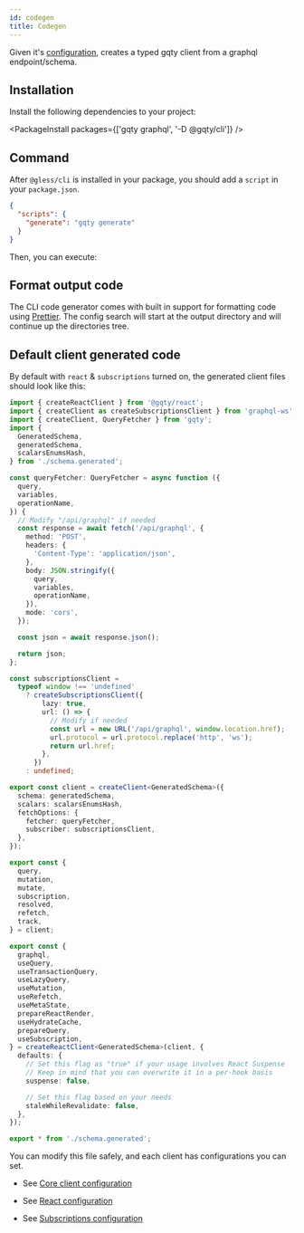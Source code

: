 ```yaml
---
id: codegen
title: Codegen
---
```


Given it's [configuration](/docs/cli/config), creates a typed gqty client from a graphql endpoint/schema.

## Installation

Install the following dependencies to your project:

<PackageInstall packages={['gqty graphql', '-D @gqty/cli']} />

## Command

After `@gless/cli` is installed in your package, you should add a `script` in your `package.json`.

```json
{
  "scripts": {
    "generate": "gqty generate"
  }
}
```

Then, you can execute:

<PackageRun scripts="generate" />

## Format output code

The CLI code generator comes with built in support for formatting code using [Prettier](https://prettier.io/). The config search will start at the output directory and will continue up the directories tree.

## Default client generated code

By default with `react` & `subscriptions` turned on, the generated client files should look like this:

```ts
import { createReactClient } from '@gqty/react';
import { createClient as createSubscriptionsClient } from 'graphql-ws';
import { createClient, QueryFetcher } from 'gqty';
import {
  GeneratedSchema,
  generatedSchema,
  scalarsEnumsHash,
} from './schema.generated';

const queryFetcher: QueryFetcher = async function ({
  query,
  variables,
  operationName,
}) {
  // Modify "/api/graphql" if needed
  const response = await fetch('/api/graphql', {
    method: 'POST',
    headers: {
      'Content-Type': 'application/json',
    },
    body: JSON.stringify({
      query,
      variables,
      operationName,
    }),
    mode: 'cors',
  });

  const json = await response.json();

  return json;
};

const subscriptionsClient =
  typeof window !== 'undefined'
    ? createSubscriptionsClient({
        lazy: true,
        url: () => {
          // Modify if needed
          const url = new URL('/api/graphql', window.location.href);
          url.protocol = url.protocol.replace('http', 'ws');
          return url.href;
        },
      })
    : undefined;

export const client = createClient<GeneratedSchema>({
  schema: generatedSchema,
  scalars: scalarsEnumsHash,
  fetchOptions: {
    fetcher: queryFetcher,
    subscriber: subscriptionsClient,
  },
});

export const {
  query,
  mutation,
  mutate,
  subscription,
  resolved,
  refetch,
  track,
} = client;

export const {
  graphql,
  useQuery,
  useTransactionQuery,
  useLazyQuery,
  useMutation,
  useRefetch,
  useMetaState,
  prepareReactRender,
  useHydrateCache,
  prepareQuery,
  useSubscription,
} = createReactClient<GeneratedSchema>(client, {
  defaults: {
    // Set this flag as "true" if your usage involves React Suspense
    // Keep in mind that you can overwrite it in a per-hook basis
    suspense: false,

    // Set this flag based on your needs
    staleWhileRevalidate: false,
  },
});

export * from './schema.generated';
```

You can modify this file safely, and each client has configurations you can set.

- See [Core client configuration](/docs/client/config)

- See [React configuration](/docs/react/config)

- See [Subscriptions configuration](/docs/client/subscriptions)
